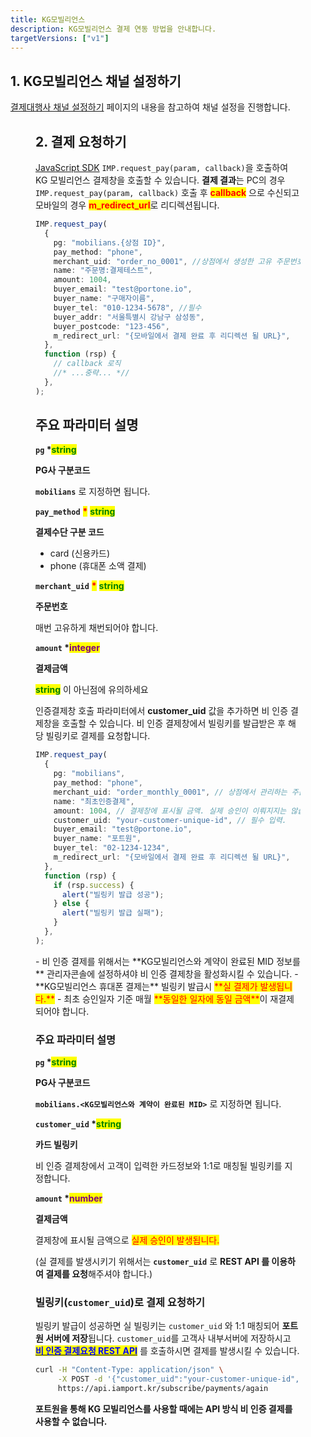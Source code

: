 ```yaml
---
title: KG모빌리언스
description: KG모빌리언스 결제 연동 방법을 안내합니다.
targetVersions: ["v1"]
---
```



## 1. KG모빌리언스 채널 설정하기

[결제대행사 채널 설정하기](../../../../ready/readme#3-결제대행사-채널-설정하기) 페이지의 내용을 참고하여 채널 설정을 진행합니다.

<Figure src="/gitbook-assets/ko/screenshot 2022-06-03 7.34.26.png" />

## 2. 결제 요청하기

[JavaScript SDK](../../../../sdk/javascript-sdk/readme) `IMP.request_pay(param, callback)`을 호출하여
KG 모빌리언스 결제창을 호출할 수 있습니다.
**결제 결과**는 PC의 경우 `IMP.request_pay(param, callback)` 호출 후
<mark style="color:red;">**callback**</mark> 으로 수신되고
모바일의 경우 <mark style="color:red;">**m\_redirect\_url**</mark>로 리디렉션됩니다.

```ts title="Javascript SDK"
IMP.request_pay(
  {
    pg: "mobilians.{상점 ID}",
    pay_method: "phone",
    merchant_uid: "order_no_0001", //상점에서 생성한 고유 주문번호
    name: "주문명:결제테스트",
    amount: 1004,
    buyer_email: "test@portone.io",
    buyer_name: "구매자이름",
    buyer_tel: "010-1234-5678", //필수
    buyer_addr: "서울특별시 강남구 삼성동",
    buyer_postcode: "123-456",
    m_redirect_url: "{모바일에서 결제 완료 후 리디렉션 될 URL}",
  },
  function (rsp) {
    // callback 로직
    //* ...중략... *//
  },
);
```

## 주요 파라미터 설명

**`pg` \***<mark style="color:green;">**string**</mark>

**PG사 구분코드**

**`mobilians`** 로 지정하면 됩니다.

**`pay_method`** <mark style="color:red;">**\***</mark> <mark style="color:green;">**string**</mark>

**결제수단 구분 코드**

- card (신용카드)
- phone (휴대폰 소액 결제)

**`merchant_uid`** <mark style="color:red;">**\***</mark> <mark style="color:green;">**string**</mark>

**주문번호**

매번 고유하게 채번되어야 합니다.

**`amount` \***<mark style="color:purple;">**integer**</mark>

**결제금액**

<mark style="color:green;">**string**</mark> 이 아닌점에 유의하세요

인증결제창 호출 파라미터에서 **customer\_uid** 값을 추가하면 비 인증 결제창을 호출할 수 있습니다. 비
인증 결제창에서 빌링키를 발급받은 후 해당 빌링키로 결제를 요청합니다.

```ts title="Javascript SDK"
IMP.request_pay(
  {
    pg: "mobilians",
    pay_method: "phone",
    merchant_uid: "order_monthly_0001", // 상점에서 관리하는 주문 번호
    name: "최초인증결제",
    amount: 1004, // 결제창에 표시될 금액. 실제 승인이 이뤄지지는 않습니다.
    customer_uid: "your-customer-unique-id", // 필수 입력.
    buyer_email: "test@portone.io",
    buyer_name: "포트원",
    buyer_tel: "02-1234-1234",
    m_redirect_url: "{모바일에서 결제 완료 후 리디렉션 될 URL}",
  },
  function (rsp) {
    if (rsp.success) {
      alert("빌링키 발급 성공");
    } else {
      alert("빌링키 발급 실패");
    }
  },
);
```

<Hint style="info">
  - 비 인증 결제를 위해서는 **KG모빌리언스와 계약이 완료된 MID 정보를** 관리자콘솔에 설정하셔야 비 인증 결제창을 활성화시킬 수 있습니다.
  - **KG모빌리언스 휴대폰 결제는** 빌링키 발급시 <mark style="color:red;">**실 결제가 발생됩니다.**</mark>
  - 최초 승인일자 기준 매월 <mark style="color:red;">**동일한 일자에 동일 금액**</mark>이 재결제되어야 합니다.
</Hint>

### 주요 파라미터 설명

**`pg` \***<mark style="color:green;">**string**</mark>

**PG사 구분코드**

**`mobilians.<KG모빌리언스와 계약이 완료된 MID>`** 로 지정하면 됩니다.

**`customer_uid` \***<mark style="color:green;">**string**</mark>

**카드 빌링키**

비 인증 결제창에서 고객이 입력한 카드정보와 1:1로 매칭될 빌링키를 지정합니다.

**`amount` \***<mark style="color:purple;">**number**</mark>

**결제금액**

결제창에 표시될 금액으로 <mark style="color:red;">실제 승인이 발생됩니다.</mark>

(실 결제를 발생시키기 위해서는 **`customer_uid`** 로 **REST API 를 이용하여 결제를 요청**해주셔야 합니다.)

### 빌링키(`customer_uid`)로 결제 요청하기

빌링키 발급이 성공하면 실 빌링키는 `customer_uid` 와 1:1 매칭되어 **포트원 서버에 저장**됩니다.
`customer_uid`를 고객사 내부서버에 저장하시고 [<mark style="color:blue;">**비 인증 결제요청 REST API**</mark>](../../../../api/api-4/api) 를 호출하시면
결제를 발생시킬 수 있습니다.

```sh title="server-side"
curl -H "Content-Type: application/json" \
     -X POST -d '{"customer_uid":"your-customer-unique-id", "merchant_uid":"order_id_8237352", "amount":1004}' \
     https://api.iamport.kr/subscribe/payments/again
```

**포트원을 통해 KG 모빌리언스를 사용할 때에는 API 방식 비 인증 결제를 사용할 수 없습니다.**
